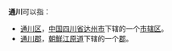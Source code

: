 '''通川'''可以指：
* [[通川区|通川区]]，[[中华人民共和国|中国]][[四川省|四川省]][[达州市|达州市]]下辖的一个[[市辖区|市辖区]]。
* [[通川郡|通川郡]]，[[朝鮮|朝鮮]][[江原道_(北)|江原道]]下辖的一个[[郡|郡]]。

{{disambig|Cat=二字地名消歧义}}